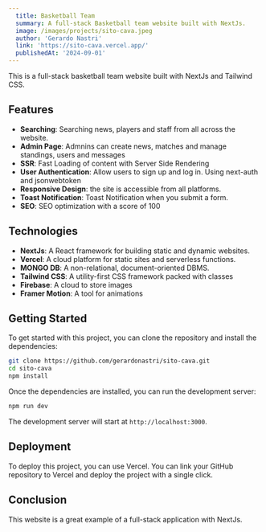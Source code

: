 ```yaml
---
  title: Basketball Team
  summary: A full-stack Basketball team website built with NextJs.
  image: /images/projects/sito-cava.jpeg
  author: 'Gerardo Nastri'
  link: 'https://sito-cava.vercel.app/'
  publishedAt: '2024-09-01'
---
```


This is a full-stack basketball team website built with NextJs and Tailwind CSS.

## Features

- **Searching**: Searching news, players and staff from all across the website.
- **Admin Page**: Admnins can create news, matches and manage standings, users and messages
- **SSR**: Fast Loading of content with Server Side Rendering
- **User Authentication**: Allow users to sign up and log in. Using next-auth and jsonwebtoken
- **Responsive Design**: the site is accessible from all platforms.
- **Toast Notification**: Toast Notification when you submit a form.
- **SEO**: SEO optimization with a score of 100

## Technologies

- **NextJs**: A React framework for building static and dynamic websites.
- **Vercel**: A cloud platform for static sites and serverless functions.
- **MONGO DB**: A non-relational, document-oriented DBMS.
- **Tailwind CSS**: A utility-first CSS framework packed with classes
- **Firebase**: A cloud to store images
- **Framer Motion**: A tool for animations

## Getting Started

To get started with this project, you can clone the repository and install the
dependencies:

```bash
git clone https://github.com/gerardonastri/sito-cava.git
cd sito-cava
npm install
```

Once the dependencies are installed, you can run the development server:

```bash
npm run dev
```

The development server will start at `http://localhost:3000`.

## Deployment

To deploy this project, you can use Vercel. You can link your GitHub repository
to Vercel and deploy the project with a single click.

## Conclusion

This website is a great example of a full-stack
application with NextJs. 
